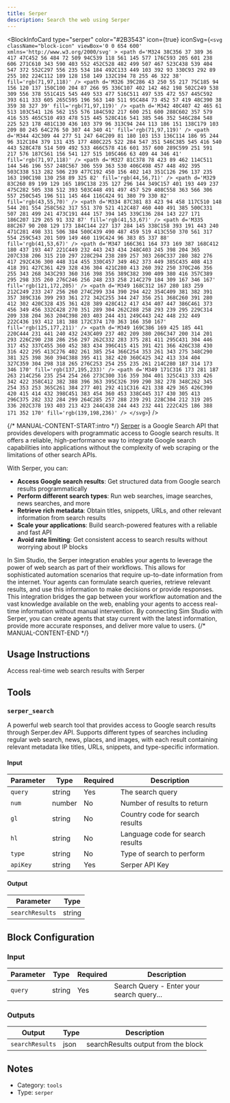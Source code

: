 ```yaml
---
title: Serper
description: Search the web using Serper
---
```



<BlockInfoCard 
  type="serper"
  color="#2B3543"
  icon={true}
  iconSvg={`<svg className="block-icon" viewBox='0 0 654 600' xmlns='http://www.w3.org/2000/svg' >
      <path
        d='M324 38C356 37 389 36 417 47C452 56 484 72 509 94C539 118 561 145 577 176C593 205 601 238 606 271C610 343 590 403 552 452C528 482 499 507 467 523C438 539 404 547 372 552C297 556 235 534 184 492C133 449 103 392 93 330C93 292 89 255 102 224C112 189 128 158 149 132C194 78 255 46 322 38'
        fill='rgb(71,97,118)'
      />
      <path
        d='M326 39C286 43 250 55 217 75C185 94 156 120 137 150C100 204 87 266 95 336C107 402 142 462 198 502C249 538 309 556 378 551C415 545 449 533 477 516C511 497 535 472 557 445C592 393 611 333 605 265C595 196 563 140 511 95C484 73 452 57 419 48C390 38 359 38 327 39'
        fill='rgb(71,97,119)'
      />
      <path
        d='M342 40C407 42 465 61 513 103C541 126 562 155 576 184C592 217 600 251 600 288C602 357 579 416 535 465C510 493 478 515 445 528C416 541 385 546 352 546C284 548 225 523 178 481C130 436 103 379 96 313C94 244 113 186 151 138C179 103 209 80 245 64C276 50 307 44 340 41'
        fill='rgb(71,97,119)'
      />
      <path
        d='M344 42C309 44 277 51 247 64C209 81 180 103 153 136C114 186 95 244 96 312C104 379 131 435 177 480C225 522 284 547 351 546C385 545 416 540 443 528C478 514 509 492 533 466C578 416 601 357 600 289C599 251 591 217 576 187C561 156 541 127 515 105C466 63 409 44 346 41'
        fill='rgb(71,97,118)'
      />
      <path
        d='M327 81C378 78 423 89 462 114C511 144 546 196 557 248C567 306 559 363 530 406C498 457 448 492 395 503C338 513 282 506 239 477C192 450 156 402 143 351C126 296 137 235 163 190C198 130 258 89 325 82'
        fill='rgb(44,56,71)'
      />
      <path
        d='M329 83C260 89 199 129 165 189C138 235 127 296 144 349C157 401 193 449 237 475C282 505 338 512 393 503C448 491 497 457 529 408C558 363 566 306 557 250C545 196 511 145 464 116C424 91 380 79 330 82'
        fill='rgb(43,55,70)'
      />
      <path
        d='M334 87C381 83 423 94 458 117C510 148 544 201 554 258C562 317 551 370 521 412C487 460 440 491 385 500C331 507 281 499 241 473C191 444 157 394 145 339C136 284 143 227 171 186C207 129 265 91 332 87'
        fill='rgb(41,53,67)'
      />
      <path
        d='M335 88C267 90 208 129 173 184C144 227 137 284 145 338C158 393 191 443 240 471C281 498 331 506 384 500C439 490 487 459 519 413C550 370 561 317 554 259C543 201 509 149 460 119C424 96 383 85 337 88'
        fill='rgb(41,53,67)'
      />
      <path
        d='M347 166C361 164 373 169 387 168C412 180 437 193 447 221C449 232 443 243 434 248C403 245 398 204 365 207C338 206 315 210 297 228C294 238 289 257 303 260C337 280 382 276 417 292C436 300 448 314 455 330C457 349 462 373 449 385C435 408 413 418 391 427C361 429 328 436 304 421C280 413 260 392 250 370C246 356 255 343 268 343C293 360 316 398 356 389C382 390 409 380 416 357C389 295 298 335 260 276C246 256 248 233 258 214C279 184 309 167 346 167'
        fill='rgb(121,172,205)'
      />
      <path
        d='M349 168C312 167 280 183 259 212C249 233 247 256 260 274C299 334 390 294 422 354C409 381 382 391 357 389C316 399 293 361 272 342C255 344 247 356 251 368C260 391 280 412 302 420C328 435 361 428 389 428C412 417 434 407 447 386C461 373 456 349 456 332C428 270 351 289 304 262C288 258 293 239 295 229C314 209 338 204 363 204C398 203 403 244 431 249C443 242 448 232 449 222C436 193 412 181 388 172C374 170 363 166 350 167'
        fill='rgb(125,177,211)'
      />
      <path
        d='M349 169C386 169 425 185 441 220C444 231 441 240 432 243C409 237 402 209 380 206C347 200 314 201 293 226C290 238 286 256 297 262C332 283 375 281 411 295C431 304 446 317 452 337C455 360 452 383 434 396C415 415 391 421 366 426C338 430 316 422 295 413C276 402 261 385 254 366C254 353 261 343 275 348C290 381 325 398 360 394C388 395 411 382 420 360C425 342 413 334 404 327C359 304 298 318 265 276C253 254 255 235 261 214C280 187 314 173 346 170'
        fill='rgb(137,195,233)'
      />
      <path
        d='M349 171C316 173 281 187 263 214C256 235 254 254 266 273C300 316 359 304 401 325C413 333 426 342 422 358C412 382 388 396 363 395C326 399 290 382 278 348C262 345 254 353 253 365C261 384 277 401 292 411C316 421 338 429 365 426C390 420 415 414 432 398C451 383 454 360 453 338C445 317 430 305 413 296C375 282 332 284 299 264C285 257 288 239 291 228C304 212 319 205 336 202C378 193 403 213 423 244C438 244 443 232 441 222C425 186 388 171 352 170'
        fill='rgb(139,198,236)'
      />
    </svg>`}
/>

{/* MANUAL-CONTENT-START:intro */}
[Serper](https://www.serper.com/) is a Google Search API that provides developers with programmatic access to Google search results. It offers a reliable, high-performance way to integrate Google search capabilities into applications without the complexity of web scraping or the limitations of other search APIs.

With Serper, you can:

- **Access Google search results**: Get structured data from Google search results programmatically
- **Perform different search types**: Run web searches, image searches, news searches, and more
- **Retrieve rich metadata**: Obtain titles, snippets, URLs, and other relevant information from search results
- **Scale your applications**: Build search-powered features with a reliable and fast API
- **Avoid rate limiting**: Get consistent access to search results without worrying about IP blocks

In Sim Studio, the Serper integration enables your agents to leverage the power of web search as part of their workflows. This allows for sophisticated automation scenarios that require up-to-date information from the internet. Your agents can formulate search queries, retrieve relevant results, and use this information to make decisions or provide responses. This integration bridges the gap between your workflow automation and the vast knowledge available on the web, enabling your agents to access real-time information without manual intervention. By connecting Sim Studio with Serper, you can create agents that stay current with the latest information, provide more accurate responses, and deliver more value to users.
{/* MANUAL-CONTENT-END */}


## Usage Instructions

Access real-time web search results with Serper



## Tools

### `serper_search`

A powerful web search tool that provides access to Google search results through Serper.dev API. Supports different types of searches including regular web search, news, places, and images, with each result containing relevant metadata like titles, URLs, snippets, and type-specific information.

#### Input

| Parameter | Type | Required | Description |
| --------- | ---- | -------- | ----------- |
| `query` | string | Yes | The search query |
| `num` | number | No | Number of results to return |
| `gl` | string | No | Country code for search results |
| `hl` | string | No | Language code for search results |
| `type` | string | No | Type of search to perform |
| `apiKey` | string | Yes | Serper API Key |

#### Output

| Parameter | Type |
| --------- | ---- |
| `searchResults` | string |



## Block Configuration

### Input

| Parameter | Type | Required | Description | 
| --------- | ---- | -------- | ----------- | 
| `query` | string | Yes | Search Query - Enter your search query... |



### Outputs

| Output | Type | Description |
| ------ | ---- | ----------- |
| `searchResults` | json | searchResults output from the block |


## Notes

- Category: `tools`
- Type: `serper`
